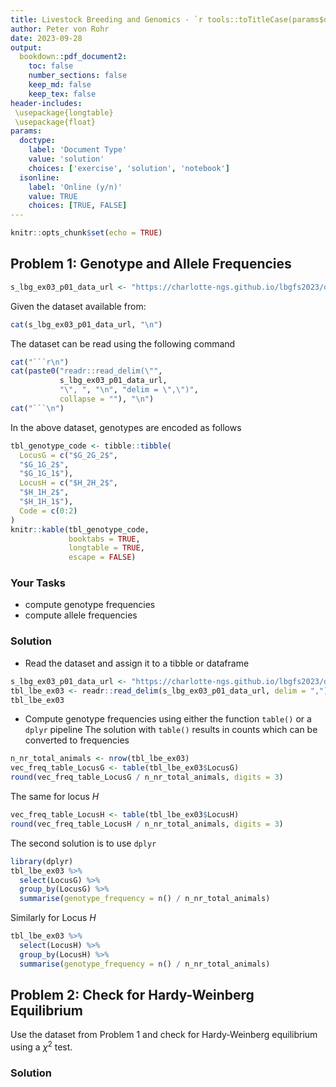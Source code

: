```yaml
---
title: Livestock Breeding and Genomics - `r tools::toTitleCase(params$doctype)` 3
author: Peter von Rohr
date: 2023-09-28
output:
  bookdown::pdf_document2:
    toc: false
    number_sections: false
    keep_md: false
    keep_tex: false
header-includes:
 \usepackage{longtable}
 \usepackage{float}
params:
  doctype:
    label: 'Document Type'
    value: 'solution'
    choices: ['exercise', 'solution', 'notebook']
  isonline:
    label: 'Online (y/n)'
    value: TRUE
    choices: [TRUE, FALSE]
---
```



```r
knitr::opts_chunk$set(echo = TRUE)
```


## Problem 1: Genotype and Allele Frequencies
```r
s_lbg_ex03_p01_data_url <- "https://charlotte-ngs.github.io/lbgfs2023/data/lbgfs2023_lbg_ex03.csv"
```

Given the dataset available from:

```r
cat(s_lbg_ex03_p01_data_url, "\n")
```

The dataset can be read using the following command

```r
cat("```r\n")
cat(paste0("readr::read_delim(\"", 
           s_lbg_ex03_p01_data_url, 
           "\", ", "\n", "delim = \",\")", 
           collapse = ""), "\n")
cat("```\n")
```


In the above dataset, genotypes are encoded as follows

```r
tbl_genotype_code <- tibble::tibble(
  LocusG = c("$G_2G_2$",
  "$G_1G_2$",
  "$G_1G_1$"),  
  LocusH = c("$H_2H_2$",
  "$H_1H_2$",
  "$H_1H_1$"),
  Code = c(0:2)
)
knitr::kable(tbl_genotype_code, 
             booktabs = TRUE, 
             longtable = TRUE, 
             escape = FALSE)
```

### Your Tasks

* compute genotype frequencies
* compute allele frequencies

<!-- your-solution-start
### Your Solution

* Read the dataset and assign it to a tibble or dataframe
* Compute genotype frequencies using either the function `table()` or a `dplyr` pipeline
* From genotype frequencies compute allele frequencies

---  your-solution-end -->


<!-- master-solution-start -->

### Solution

* Read the dataset and assign it to a tibble or dataframe

```r
s_lbg_ex03_p01_data_url <- "https://charlotte-ngs.github.io/lbgfs2023/data/lbgfs2023_lbg_ex03.csv"
tbl_lbe_ex03 <- readr::read_delim(s_lbg_ex03_p01_data_url, delim = ",")
tbl_lbe_ex03
```


* Compute genotype frequencies using either the function `table()` or a `dplyr` pipeline
The solution with `table()` results in counts which can be converted to frequencies

```r
n_nr_total_animals <- nrow(tbl_lbe_ex03)
vec_freq_table_LocusG <- table(tbl_lbe_ex03$LocusG)
round(vec_freq_table_LocusG / n_nr_total_animals, digits = 3)
```

The same for locus $H$

```r
vec_freq_table_LocusH <- table(tbl_lbe_ex03$LocusH)
round(vec_freq_table_LocusH / n_nr_total_animals, digits = 3)
```

The second solution is to use `dplyr`

```r
library(dplyr)
tbl_lbe_ex03 %>% 
  select(LocusG) %>%
  group_by(LocusG) %>% 
  summarise(genotype_frequency = n() / n_nr_total_animals)
```

Similarly for Locus $H$

```r
tbl_lbe_ex03 %>% 
  select(LocusH) %>%
  group_by(LocusH) %>% 
  summarise(genotype_frequency = n() / n_nr_total_animals)
```

<!-- master-solution-end -->


## Problem 2: Check for Hardy-Weinberg Equilibrium
Use the dataset from Problem 1 and check for Hardy-Weinberg equilibrium using a $\chi^2$ test.


<!-- your-solution-start
### Your Solution

---  your-solution-end -->


<!-- master-solution-start -->

### Solution

<!-- master-solution-end -->


